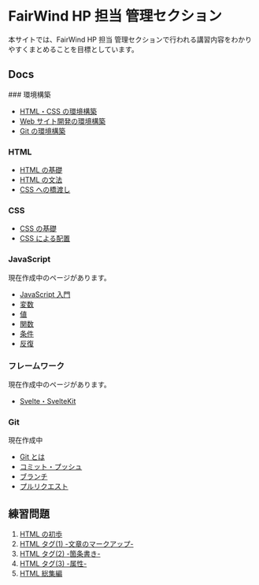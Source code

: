 
# FairWind HP 担当 管理セクション

本サイトでは、FairWind HP 担当 管理セクションで行われる講習内容をわかりやすくまとめることを目標としています。

## Docs

<Steps>
### 環境構築

-   [HTML・CSS の環境構築](/docs/prepare/htmlcss)
-   [Web サイト開発の環境構築](/docs/prepare/development)
-   [Git の環境構築](/docs/prepare/git)

### HTML

-   [HTML の基礎](/docs/html/basis)
-   [HTML の文法](/docs/html/tags)
-   [CSS への橋渡し](/docs/html/for_css)

### CSS

-   [CSS の基礎](/docs/css/basis)
-   [CSS による配置](/docs/css/placement)

### JavaScript

<Callout type="info">現在作成中のページがあります。</Callout>

-   [JavaScript 入門](/docs/JavaScript/introduction)
-   [変数](/docs/JavaScript/variables)
-   [値](/docs/JavaScript/value)
-   [関数](/docs/JavaScript/function)
-   [条件](/docs/JavaScript/condition)
-   [反復](/docs/JavaScript/repeat)

### フレームワーク

<Callout type="info">現在作成中のページがあります。</Callout>

-   [Svelte・SvelteKit](/docs/framework/svelte)

### Git

<Callout type="info">現在作成中</Callout>

-   [Git とは](/docs/Git/abstract)
-   [コミット・プッシュ](/docs/Git/commit_push)
-   [ブランチ](/docs/Git/branch)
-   [プルリクエスト](/docs/Git/pull_request)

</Steps>

## 練習問題

1. [HTML の初歩](/practice/01)
1. [HTML タグ(1) -文章のマークアップ-](/practice/02)
1. [HTML タグ(2) -箇条書き-](/practice/03)
1. [HTML タグ(3) -属性-](/practice/04)
1. [HTML 総集編](/practice/05)
